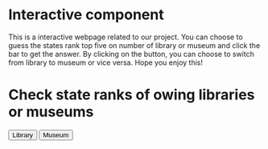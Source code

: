 # Interactive component
This is a interactive webpage related to our project. You can choose to guess the states rank top five on number of library or museum and click the bar to get the answer. By clicking on the button, you can choose to switch from library to museum or vice versa. Hope you enjoy this!
<script src="https://d3js.org/d3.v7.js"></script>

<h1>Check state ranks of owing libraries or museums </h1>

<button type="button" id="library" class="btn btn-default" value="library">Library</button>
<button type="button" id="museum" class="btn btn-default" value="museum">Museum</button>

<div id="plot"></div>
<script>

// Create svg and initial bars

  const w = 800;
  const h = 600;
  const margin = {top: 50, right: 0, bottom: 50,
      left: 50};
  const innerWidth = w - margin.left - margin.right;
  const innerHeight = h - margin.top - margin.bottom;

  const bardata = [{num:"1226",stat:"California"},{num:"1083",stat:"New York"},{num:"893",stat:"Texas"},{num:"792",stat:"Illinois"},{num:"777",stat:"Ohio"}];
  
  const mubardata = [{num:"2409",stat:"California"},{num:"2020",stat:"New York"},{num:"1682",stat:"Texas"},{num:"1495",stat:"Pennsylvania"},{num:"1243",stat:"Ohio"}];
  
  const bardata2=[1226,1083,893,792,777];
  const mubardata2=[2409,2020,1682,1495,1243];
  
  drawbars(bardata,bardata2);
  
  function drawbars(dataset,dataset2){ 
    var name='libraries'
    if (dataset==mubardata){
         name='museums'
    };
    const xScale = d3.scaleBand()
        .domain(d3.range(dataset.length))
        .range([0, innerWidth])
        .paddingInner(.1);
  
    const yScale = d3.scaleLinear()
        .domain([0, d3.max(dataset2)])
        .range([innerHeight, 0])
  
    const xAxis = d3.axisBottom()
        .scale(xScale);
  
    const yAxis = d3.axisLeft()
        .scale(yScale);
  
  // add svg
  
    const svg = d3.select("div#plot")
      .append("svg")
        .attr("width", w)
        .attr("height", h);
  
  // add background rectangle
  
    svg.append("rect")
        .attr("x", 0)
        .attr("y", 0)
        .attr("width", w)
        .attr("height", h)
        .attr("fill", "aliceblue");
  
// add bars as a group

    const bars = svg.append("g")
        .attr("id", "plot")
        .attr("transform", `translate (${margin.left}, ${margin.top})`)
        .selectAll("rect")
        .data(dataset);
  
    bars.enter().append("rect")
        .attr("id",d=>d.stat)
        .attr("x", (d, i) => xScale(i))
        .attr("y", d => yScale(d.num))
        .attr("width", xScale.bandwidth())
        .attr("height", d => innerHeight - yScale(d.num))
        .attr("fill", "lightgreen");
        
  //add labels
    d3.select("g")
        .selectAll("text")
        .data(dataset2)
        .enter()
        .append("text")
        .attr("x", (d, i) => xScale(i) + .5*xScale.bandwidth())
        .attr("y", d => yScale(d) + 25)
        .text(d=>d)
        .attr("fill", "blue")
        .attr("text-anchor", "middle");
  
  // add axes
    svg.append("g")
        .attr("class", "xAxis")
        .attr("transform", `translate (${margin.left}, ${h - margin.bottom})`)
        .call(xAxis);
  
    svg.append("g")
        .attr("class", "yAxis")
        .attr("transform", `translate (${margin.left}, ${margin.top})`)
        .call(yAxis);
        
  //interaction text
    d3.select("g")
        .append("text")
        .attr("x", d => w/2)
        .attr("y", d => 0)
        .text(`Guess who ranks top on having ${name}?`)
        .attr("fill", "black")
        .attr("font-size","20")
        .attr("text-anchor", "middle");
      d3.select("g")
        .append("text")
        .attr("x", d => w/2)
        .attr("y", d => 20)
        .text('(click the bar to find out the answer)')
        .attr("fill", "black")
        .attr("font-size","20")
        .attr("text-anchor", "middle");
  
    //interaction
    d3.selectAll("rect")
      .on("click", function(event) {
      const state = d3.select(event.currentTarget).attr("id");
      const dx=d3.select(event.currentTarget).attr("x");
      const dy=d3.select(event.currentTarget).attr("y");
      if (state != null){
        d3.select("g")
          .append("text")
          //d3.select("text")
          .attr("x",d=>dx)
          .attr("y",d=>dy)
          .text(`This is ${state} state.`);
        d3.select(event.currentTarget).attr("fill","pink");
        }
        });
}
    d3.select("#library")
        .on("click", function () {
         d3.selectAll("svg").remove()
         drawbars(bardata,bardata2)
        });  
        
     d3.select("#museum")
     .on("click", function () {
        d3.select("svg").remove()
        drawbars(mubardata,mubardata2)
    });
 </script>

